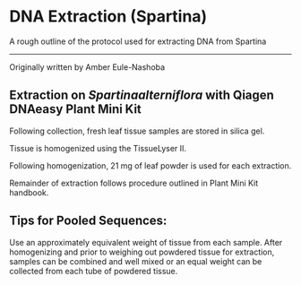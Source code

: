 # DNA Extraction (Spartina)

A rough outline of the protocol used for extracting DNA from Spartina

------------------------------------------------------------------------

Originally written by Amber Eule-Nashoba

## **Extraction on *Spartinaalterniflora* with Qiagen DNAeasy Plant Mini Kit** {.unnumbered}

Following collection, fresh leaf tissue samples are stored in silica gel.

Tissue is homogenized using the TissueLyser II.

Following homogenization, 21 mg of leaf powder is used for each extraction.

Remainder of extraction follows procedure outlined in Plant Mini Kit handbook.

## **Tips for Pooled Sequences:** {.unnumbered}

Use an approximately equivalent weight of tissue from each sample. After homogenizing and prior to weighing out powdered tissue for extraction, samples can be combined and well mixed or an equal weight can be collected from each tube of powdered tissue.\
